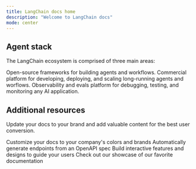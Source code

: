 ```yaml
---
title: LangChain docs home
description: "Welcome to LangChain docs"
mode: center
---
```



## Agent stack

The LangChain ecosystem is comprised of three main areas:

<CardGroup cols={3}>
  <Card
    title="LangChain and LangGraph"
    icon="pen-to-square"
    href="/oss/get-started/quickstart"
  >
    Open-source frameworks for building agents and workflows.
  </Card>
  <Card
    title="LangGraph Platform"
    icon="image"
    href="/langgraph-platform/quickstart"
  >
    Commercial platform for developing, deploying, and scaling long-running agents and worflows.
  </Card>
    <Card
    title="LangSmith"
    icon="image"
    href="/langsmith/get-started/overview"
  >
    Observability and evals platform for debugging, testing, and monitoring any AI application.
  </Card>
</CardGroup>

## Additional resources

Update your docs to your brand and add valuable content for the best user conversion.

<CardGroup cols={2}>
  <Card
    title="Customize Style"
    icon="palette"
    href="https://mintlify.com/docs/settings/global"
  >
    Customize your docs to your company's colors and brands
  </Card>
  <Card
    title="Reference APIs"
    icon="code"
    href="https://mintlify.com/docs/api-playground/openapi"
  >
    Automatically generate endpoints from an OpenAPI spec
  </Card>
  <Card
    title="Add Components"
    icon="screwdriver-wrench"
    href="https://mintlify.com/docs/content/components/accordions"
  >
    Build interactive features and designs to guide your users
  </Card>
  <Card
    title="Get Inspiration"
    icon="stars"
    href="https://mintlify.com/customers"
  >
    Check out our showcase of our favorite documentation
  </Card>
</CardGroup>
